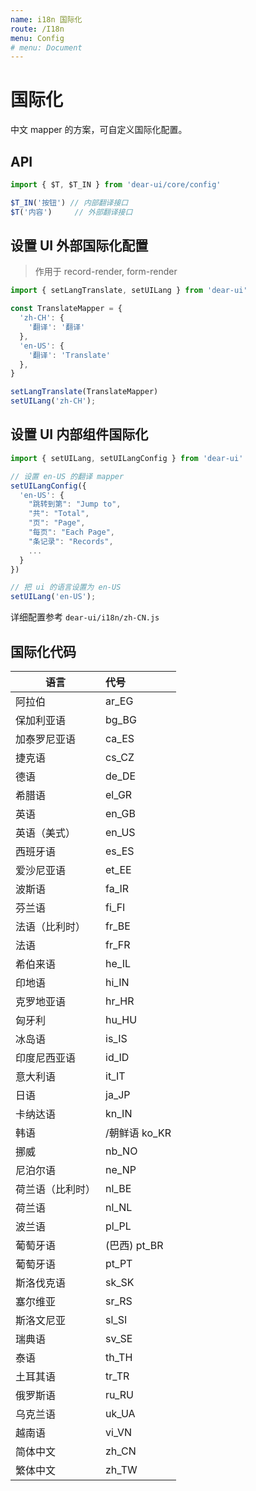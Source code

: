 ```yaml
---
name: i18n 国际化
route: /I18n
menu: Config
# menu: Document
---
```


# 国际化

中文 mapper 的方案，可自定义国际化配置。

## API

```js
import { $T, $T_IN } from 'dear-ui/core/config'

$T_IN('按钮') // 内部翻译接口
$T('内容')     // 外部翻译接口
```

## 设置 UI 外部国际化配置

> 作用于 record-render, form-render

```js
import { setLangTranslate, setUILang } from 'dear-ui'

const TranslateMapper = {
  'zh-CH': {
    '翻译': '翻译'
  },
  'en-US': {
    '翻译': 'Translate'
  },
}

setLangTranslate(TranslateMapper)
setUILang('zh-CH');
```

## 设置 UI 内部组件国际化

```js
import { setUILang, setUILangConfig } from 'dear-ui'

// 设置 en-US 的翻译 mapper
setUILangConfig({
  'en-US': {
    "跳转到第": "Jump to",
    "共": "Total",
    "页": "Page",
    "每页": "Each Page",
    "条记录": "Records",
    ...
  }
})

// 把 ui 的语言设置为 en-US
setUILang('en-US');
```

详细配置参考 `dear-ui/i18n/zh-CN.js`

## 国际化代码

| 语言   |      代号  |
|-------|:-----------|
| 阿拉伯 |	ar_EG |
| 保加利亚语 |	bg_BG |
| 加泰罗尼亚语 |	ca_ES |
| 捷克语 |	cs_CZ |
| 德语 |	de_DE |
| 希腊语 |	el_GR |
| 英语 |	en_GB |
| 英语（美式） |	en_US |
| 西班牙语 |	es_ES |
| 爱沙尼亚语 |	et_EE |
| 波斯语 |	fa_IR |
| 芬兰语 |	fi_FI |
| 法语（比利时） |	fr_BE |
| 法语 |	fr_FR |
| 希伯来语 |	he_IL |
| 印地语 |	hi_IN |
| 克罗地亚语 |	hr_HR |
| 匈牙利 |	hu_HU |
| 冰岛语 |	is_IS |
| 印度尼西亚语 |	id_ID |
| 意大利语 |	it_IT |
| 日语 |	ja_JP |
| 卡纳达语 |	kn_IN |
| 韩语 |/朝鲜语	ko_KR |
| 挪威 |	nb_NO |
| 尼泊尔语 |	ne_NP |
| 荷兰语（比利时） |	nl_BE |
| 荷兰语 |	nl_NL |
| 波兰语 |	pl_PL |
| 葡萄牙语 |(巴西)	pt_BR |
| 葡萄牙语 |	pt_PT |
| 斯洛伐克语 |	sk_SK |
| 塞尔维亚 |	sr_RS |
| 斯洛文尼亚 |	sl_SI |
| 瑞典语 |	sv_SE |
| 泰语 |	th_TH |
| 土耳其语 |	tr_TR |
| 俄罗斯语 |	ru_RU |
| 乌克兰语 |	uk_UA |
| 越南语 |	vi_VN |
| 简体中文 |	zh_CN |
| 繁体中文 |	zh_TW |
